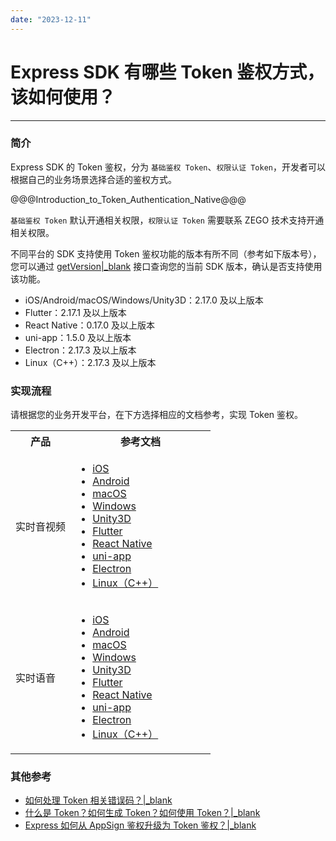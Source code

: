 ```yaml
---
date: "2023-12-11"
---
```

# Express SDK 有哪些 Token 鉴权方式，该如何使用？

- - -

### 简介

Express SDK 的 Token 鉴权，分为 `基础鉴权 Token`、`权限认证 Token`，开发者可以根据自己的业务场景选择合适的鉴权方式。

@@@Introduction_to_Token_Authentication_Native@@@

<div class = 'mk-warning'>

`基础鉴权 Token` 默认开通相关权限，`权限认证 Token` 需要联系 ZEGO 技术支持开通相关权限。
</div>

不同平台的 SDK 支持使用 Token 鉴权功能的版本有所不同（参考如下版本号），您可以通过 [getVersion\|_blank](/article/api?doc=Express_Video_SDK_API~Java~class~im-zego-zegoexpress-zego-express-engine#get-version) 接口查询您的当前 SDK 版本，确认是否支持使用该功能。

- iOS/Android/macOS/Windows/Unity3D：2.17.0 及以上版本
- Flutter：2.17.1 及以上版本
- React Native：0.17.0 及以上版本
- uni-app：1.5.0 及以上版本
- Electron：2.17.3 及以上版本
- Linux（C++）：2.17.3 及以上版本

### 实现流程

请根据您的业务开发平台，在下方选择相应的文档参考，实现 Token 鉴权。

<table>
  <colgroup>
    <col width="30%">
    <col width="70%">
  </colgroup>
<tbody><tr>
<th>产品</th>
<th>参考文档</th>
</tr>
<tr>
<td>实时音视频</td>
<td><ul><li><a target="_blank" href="/article/10359">iOS</a></li><li><a target="_blank" href="/article/10360">Android</a></li><li><a target="_blank" href="/article/10361">macOS</a></li><li><a target="_blank" href="/article/10362">Windows</a></li><li><a target="_blank" href="/article/14355">Unity3D</a></li><li><a target="_blank" href="/article/14350">Flutter</a></li><li><a target="_blank" href="/article/14349">React Native</a></li><li><a target="_blank" href="/article/13117">uni-app</a></li><li><a target="_blank" href="/article/14353">Electron</a></li><li><a target="_blank" href="/article/14351">Linux（C++）</a></li></ul></td>
</tr>
<tr>
<td>实时语音</td>
<td><ul><li><a target="_blank" href="/article/14045">iOS</a></li><li><a target="_blank" href="/article/14046">Android</a></li><li><a target="_blank" href="/article/14048">macOS</a></li><li><a target="_blank" href="/article/14047">Windows</a></li><li><a target="_blank" href="/article/14380">Unity3D</a></li><li><a target="_blank" href="/article/14379">Flutter</a></li><li><a target="_blank" href="/article/14381">React Native</a></li><li><a target="_blank" href="/article/14382">uni-app</a></li><li><a target="_blank" href="/article/14488">Electron</a></li><li><a target="_blank" href="/article/14478">Linux（C++）</a></li></ul></td>
</tr>
</tbody></table>


### 其他参考

- [如何处理 Token 相关错误码？\|_blank](https://doc-zh.zego.im/faq/token_error)
- [什么是 Token？如何生成 Token？如何使用 Token？\|_blank](http://doc-zh.zego.im/faq/token_usage)
- [Express 如何从 AppSign 鉴权升级为 Token 鉴权？\|_blank](http://doc-zh.zego.im/faq/token_upgrade)